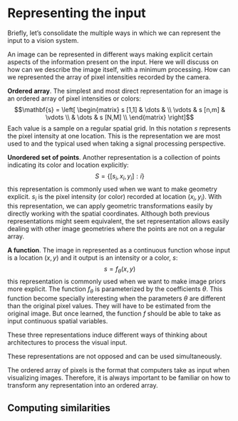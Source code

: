 # Representing the input

Briefly, let's consolidate the multiple ways in which we can represent
the input to a vision system.

An image can be represented in different ways making explicit certain
aspects of the information present on the input. Here we will discuss on
how can we describe the image itself, with a minimum processing. How can
we represented the array of pixel intensities recorded by the camera.

**Ordered array**. The simplest and most direct representation for an
image is an ordered array of pixel intensities or colors:
$$\mathbf{s} = 
\left[
\begin{matrix}
s [1,1] & \dots & \\
\vdots & s [n,m] & \vdots \\
 & \dots  & s [N,M] \\
\end{matrix}
\right]$$ Each value is a sample on a regular spatial grid. In this
notation $s$ represents the pixel intensity at one location. This is the
representation we are most used to and the typical used when taking a
signal processing perspective.

**Unordered set of points**. Another representation is a collection of
points indicating its color and location explicitly:
$$S = \left\{ [s_i,x_i,y_i] : i \right\}$$ this representation is
commonly used when we want to make geometry explicit. $s_i$ is the pixel
intensity (or color) recorded at location $(x_i,y_i)$. With this
representation, we can apply geometric transformations easily by
directly working with the spatial coordinates. Although both previous
representations might seem equivalent, the set representation allows
easily dealing with other image geometries where the points are not on a
regular array.

**A function**. The image in represented as a continuous function whose
input is a location $(x, y)$ and it output is an intensity or a color,
$s$: $$s = f_{\theta}(x,y)$$ this representation is commonly used when
we want to make image priors more explicit. The function $f_{\theta}$ is
parameterized by the coefficients $\theta$. This function become
specially interesting when the parameters $\theta$ are different than
the original pixel values. They will have to be estimated from the
original image. But once learned, the function $f$ should be able to
take as input continuous spatial variables.

These three representations induce different ways of thinking about
architectures to process the visual input.

These representations are not opposed and can be used simultaneously.

The ordered array of pixels is the format that computers take as input
when visualizing images. Therefore, it is always important to be
familiar on how to transform any representation into an ordered array.

## Computing similarities
